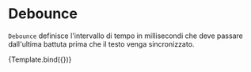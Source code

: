 
<Meta title="Components/Textarea/Props/Debounce" component={VvTextarea} />

# Debounce

`Debounce` definisce l'intervallo di tempo in millisecondi che deve passare dall'ultima battuta prima che il testo venga sincronizzato.

<Canvas>
	<Story
		name="Debounce"
		play={debounceTest}
		args={{
			name: 'textarea-debounce',
			debounce: 700,
			label: 'Debounce'
		}}>
		{Template.bind({})}
	</Story>
</Canvas>

